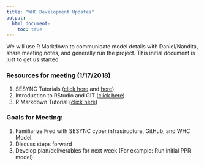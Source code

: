 ```yaml
---
title: "WHC Development Updates"
output: 
  html_document: 
    toc: true
---
```


We will use R Markdown to communicate model details with Daniel/Nandita, share meeting notes, and generally run the project.  This initial document is just to get us started.  

### Resources for meeting (1/17/2018)
1. SESYNC Tutorials ([click here](http://cyberhelp.sesync.org/basic-R-lesson/2017/07/18/#/slides/plot) and [here](http://cyberhelp.sesync.org/basic-R-lesson/2017/07/18/#/slides/plot))
2. Introduction to RStudio and GIT ([click here](http://r-pkgs.had.co.nz/git.html))
3. R Markdown Tutorial ([click here](http://r-pkgs.had.co.nz/git.html))

### Goals for Meeting:
1. Familiarize Fred with SESYNC cyber infrastructure, GitHub, and WHC Model.
2. Discuss steps forward
3. Develop plan/deliverables for next week  (For example: Run initial PPR model)
